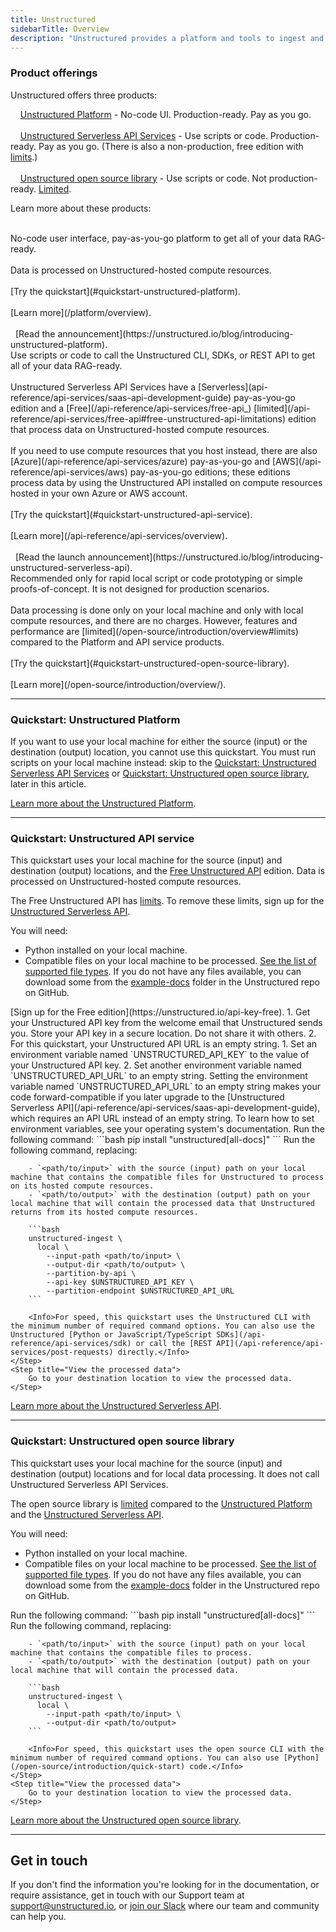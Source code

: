 ```yaml
---
title: Unstructured
sidebarTitle: Overview
description: "Unstructured provides a platform and tools to ingest and process unstructured documents for Retrieval Augmented Generation (RAG) and model fine-tuning."
---
```


### Product offerings

Unstructured offers three products:

<Icon icon="dash" iconType="duotone"/>&nbsp;&nbsp;<Icon icon="computer" />&nbsp;&nbsp;[Unstructured Platform](/platform/overview) - No-code UI. Production-ready. Pay as you go.<br/><br/>
<Icon icon="dash" iconType="duotone"/>&nbsp;&nbsp;<Icon icon="square-terminal" />&nbsp;&nbsp;[Unstructured Serverless API Services](/api-reference/api-services/overview) - Use scripts or code. Production-ready. Pay as you go. (There is also a non-production, free edition with [limits](/api-reference/api-services/free-api#free-unstructured-api-limitations).)<br/><br/>
<Icon icon="dash" iconType="duotone"/>&nbsp;&nbsp;<Icon icon="door-open" />&nbsp;&nbsp;[Unstructured open source library](/open-source/introduction/overview/) - Use scripts or code. Not production-ready. [Limited](/open-source/introduction/overview#limits).

Learn more about these products:

<Card title="Unstructured Platform" icon="computer" href="/platform/overview">
  <br/>No-code user interface, pay-as-you-go platform to get all of your data RAG-ready.<br/><br/>
  Data is processed on Unstructured-hosted compute resources.<br/><br/>
  [Try the quickstart](#quickstart-unstructured-platform).<br/><br/>
  [Learn more](/platform/overview).<br/><br/>
  <Icon icon="blog"/>&nbsp;&nbsp;[Read the announcement](https://unstructured.io/blog/introducing-unstructured-platform).
</Card>
<Card title="Unstructured Serverless API Services" icon="square-terminal" href="/api-reference/api-services/overview">
  <br/>Use scripts or code to call the Unstructured CLI, SDKs, or REST API to get all of your data RAG-ready.<br/><br/>
  Unstructured Serverless API Services have a [Serverless](api-reference/api-services/saas-api-development-guide) pay-as-you-go edition and a [Free](/api-reference/api-services/free-api_) [limited](/api-reference/api-services/free-api#free-unstructured-api-limitations) edition that process data on Unstructured-hosted compute resources.<br/><br/>
  If you need to use compute resources that you host instead, there are also [Azure](/api-reference/api-services/azure) pay-as-you-go and [AWS](/api-reference/api-services/aws) pay-as-you-go editions; these editions process data by using the Unstructured API installed on compute resources hosted in your own Azure or AWS account.<br/><br/>
  [Try the quickstart](#quickstart-unstructured-api-service).<br/><br/>
  [Learn more](/api-reference/api-services/overview).<br/><br/>
  <Icon icon="blog"/>&nbsp;&nbsp;[Read the launch announcement](https://unstructured.io/blog/introducing-unstructured-serverless-api).
</Card>
<Card title="Unstructured open source library" icon="door-open" href="/open-source/introduction/overview/">
  <br/>Recommended only for rapid local script or code prototyping or simple proofs-of-concept. It is not designed for production scenarios.<br/><br/>
  Data processing is done only on your local machine and only with local compute resources, and there are no charges. However, features and performance are [limited](/open-source/introduction/overview#limits) compared to the Platform and API service products.<br/><br/>
  [Try the quickstart](#quickstart-unstructured-open-source-library).<br/><br/>
  [Learn more](/open-source/introduction/overview/).
</Card>

---

### <Icon icon="computer" />   Quickstart: Unstructured Platform

<Info>If you want to use your local machine for either the source (input) or the destination (output) location, you cannot use this quickstart. You must run scripts on your local machine instead: skip to the [Quickstart: Unstructured Serverless API Services](#quickstart-unstructured-api-service) or [Quickstart: Unstructured open source library](#quickstart-unstructured-open-source-library), later in this article.</Info>


<SharedPlatform />

[Learn more about the Unstructured Platform](/platform/overview).

---

### <Icon icon="square-terminal" />   Quickstart: Unstructured API service

This quickstart uses your local machine for the source (input) and destination (output) locations, and the [Free Unstructured API](/api-reference/api-services/free-api) edition. Data is processed on Unstructured-hosted compute resources.

<Info>The Free Unstructured API has [limits](/api-reference/api-services/free-api#free-unstructured-api-limitations). To remove these limits, sign up for the [Unstructured Serverless API](/api-reference/api-services/saas-api-development-guide).</Info>

You will need:

- Python installed on your local machine.
- Compatible files on your local machine to be processed. [See the list of supported file types](/api-reference/api-services/overview#supported-file-types). If you do not have any files available, you can download some from the [example-docs](https://github.com/Unstructured-IO/unstructured/tree/main/example-docs) folder in the Unstructured repo on GitHub.

<Steps>
    <Step title="Sign up">
        [Sign up for the Free edition](https://unstructured.io/api-key-free).
    </Step>
    <Step title="Get your API key and API URL">
        1. Get your Unstructured API key from the welcome email that Unstructured sends you. Store your API key in a secure location. Do not share it with others.
        2. For this quickstart, your Unstructured API URL is an empty string.
    </Step>
    <Step title="Set enviromnent variables">
        1. Set an environment variable named `UNSTRUCTURED_API_KEY` to the value of your Unstructured API key.
        2. Set another environment variable named `UNSTRUCTURED_API_URL` to an empty string.
        <Info>Setting the environment variable named `UNSTRUCTURED_API_URL` to an empty string makes your code forward-compatible if you later upgrade to the [Unstructured Serverless API](/api-reference/api-services/saas-api-development-guide), which requires an API URL instead of an empty string.</Info>
        To learn how to set environment variables, see your operating system's documentation.
    </Step>
    <Step title="Install the API library">
        Run the following command:
        ```bash
        pip install "unstructured[all-docs]"
        ```
    </Step>
    <Step title="Run the code">
        Run the following command, replacing:

        - `<path/to/input>` with the source (input) path on your local machine that contains the compatible files for Unstructured to process on its hosted compute resources.
        - `<path/to/output>` with the destination (output) path on your local machine that will contain the processed data that Unstructured returns from its hosted compute resources.

        ```bash
        unstructured-ingest \
          local \
            --input-path <path/to/input> \
            --output-dir <path/to/output> \
            --partition-by-api \
            --api-key $UNSTRUCTURED_API_KEY \
            --partition-endpoint $UNSTRUCTURED_API_URL
        ```

        <Info>For speed, this quickstart uses the Unstructured CLI with the minimum number of required command options. You can also use the Unstructured [Python or JavaScript/TypeScript SDKs](/api-reference/api-services/sdk) or call the [REST API](/api-reference/api-services/post-requests) directly.</Info>
    </Step>
    <Step title="View the processed data">
        Go to your destination location to view the processed data.
    </Step>
</Steps>

[Learn more about the Unstructured Serverless API](/api-reference/api-services/overview).

---

### <Icon icon="door-open" />   Quickstart: Unstructured open source library

This quickstart uses your local machine for the source (input) and destination (output) locations and for local data processing. It does not call Unstructured Serverless API Services.

<Info>The open source library is [limited](/open-source/introduction/overview#limits) compared to the [Unstructured Platform](/platform/overview) and the [Unstructured Serverless API](/api-reference/api-services/overview).</Info>

You will need:

- Python installed on your local machine.
- Compatible files on your local machine to be processed. [See the list of supported file types](/api-reference/api-services/overview#supported-file-types). If you do not have any files available, you can download some from the [example-docs](https://github.com/Unstructured-IO/unstructured/tree/main/example-docs) folder in the Unstructured repo on GitHub.

<Steps>
    <Step title="Install the open source library">
        Run the following command:
        ```bash
        pip install "unstructured[all-docs]"
        ```
    </Step>
    <Step title="Run the code">
        Run the following command, replacing:

        - `<path/to/input>` with the source (input) path on your local machine that contains the compatible files to process.
        - `<path/to/output>` with the destination (output) path on your local machine that will contain the processed data.

        ```bash
        unstructured-ingest \
          local \
            --input-path <path/to/input> \
            --output-dir <path/to/output>
        ```

        <Info>For speed, this quickstart uses the open source CLI with the minimum number of required command options. You can also use [Python](/open-source/introduction/quick-start) code.</Info>
    </Step>
    <Step title="View the processed data">
        Go to your destination location to view the processed data.
    </Step>
</Steps>

[Learn more about the Unstructured open source library](/open-source/introduction/overview).

---

## Get in touch

If you don't find the information you're looking for in the documentation, or require assistance,
get in touch with our Support team at [support@unstructured.io](mailto:support%40unstructured.io),
or [join our Slack](https://short.unstructured.io/pzw05l7) where our team and community can help you.
